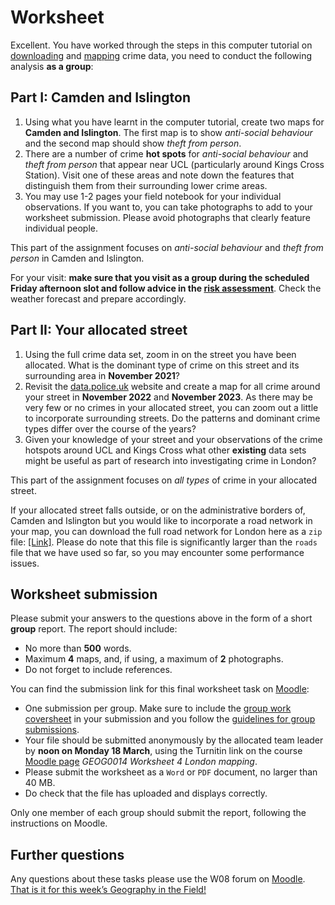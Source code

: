 # Worksheet 
Excellent. You have worked through the steps in this computer tutorial on [downloading](data-prep.html) and [mapping](map-crime.html) crime data, you need to conduct the following analysis **as a group**:

## Part I: Camden and Islington 
1.	Using what you have learnt in the computer tutorial, create two maps for **Camden and Islington**. The first map is to show *anti-social behaviour* and the second map should show *theft from person*. 
2.	There are a number of crime **hot spots** for *anti-social behaviour* and *theft from person* that appear near UCL (particularly around Kings Cross Station). Visit one of these areas and note down the features that distinguish them from their surrounding lower crime areas. 
3. You may use 1-2 pages your field notebook for your individual observations. If you want to, you can take photographs to add to your worksheet submission. Please avoid photographs that clearly feature individual people.

::: {.callout-tip}
This part of the assignment focuses on *anti-social behaviour* and *theft from person* in Camden and Islington.
:::

::: {.callout-warning}
For your visit: **make sure that you visit as a group during the scheduled Friday afternoon slot and follow advice in the [risk assessment](https://ucl-eu-west-2-moodle-sitedata.s3.eu-west-2.amazonaws.com/27/2f/272f60435de9fa41eaf89d0de2ff1a6d63010245?response-content-disposition=inline%3B%20filename%3D%22%20GiFII%20risk%20assessment.pdf%22&response-content-type=application%2Fpdf&X-Amz-Content-Sha256=UNSIGNED-PAYLOAD&X-Amz-Algorithm=AWS4-HMAC-SHA256&X-Amz-Credential=AKIA47YHZF637GKGWUJC%2F20240229%2Feu-west-2%2Fs3%2Faws4_request&X-Amz-Date=20240229T104659Z&X-Amz-SignedHeaders=host&X-Amz-Expires=21541&X-Amz-Signature=c086f824a8e007c022701ae5f24dd6d4d39728832383d9bb0f96ab1e946a9ece)**. Check the weather forecast and prepare accordingly. 
:::

## Part II: Your allocated street
1.	Using the full crime data set, zoom in on the street you have been allocated. What is the dominant type of crime on this street and its surrounding area in **November 2021**?
2.	Revisit the [data.police.uk](https://data.police.uk/) website and create a map for all crime around your street in **November 2022** and **November 2023**. As there may be very few or no crimes in your allocated street, you can zoom out a little to incorporate surrounding streets. Do the patterns and dominant crime types differ over the course of the years?
3.	Given your knowledge of your street and your observations of the crime hotspots around UCL and Kings Cross what other **existing** data sets might be useful as part of research into investigating crime in London? 

:::{.callout-tip}
This part of the assignment focuses on *all types* of crime in your allocated street.
:::

:::{.callout-note}
If your allocated street falls outside, or on the administrative borders of, Camden and Islington but you would like to incorporate a road network in your map, you can download the full road network for London here as a `zip` file: [[Link]](https://github.com/jtvandijk/GEOG0014/blob/master/data/AllRoads.zip). Please do note that this file is significantly larger than the `roads` file that we have used so far, so you may encounter some performance issues.
:::

## Worksheet submission
Please submit your answers to the questions above in the form of a short **group** report. The report should include:

- No more than **500** words.
- Maximum **4** maps, and, if using, a maximum of **2** photographs.
- Do not forget to include references.

You can find the submission link for this final worksheet task on [Moodle](https://moodle.ucl.ac.uk/course/view.php?id=38481):

- One submission per group. Make sure to include the [group work coversheet](https://moodle.ucl.ac.uk/pluginfile.php/6848630/mod_label/intro/GEOG0014%20Geography%20in%20the%20Field%20II_Groupwork_coversheet.docx) in your submission and you follow the [guidelines for group submissions](https://moodle.ucl.ac.uk/course/view.php?id=38481). 
- Your file should be submitted anonymously by the allocated team leader by **noon on Monday 18 March**, using the Turnitin link on the course [Moodle page](https://moodle.ucl.ac.uk/course/view.php?id=38481) *GEOG0014 Worksheet 4 London mapping*.
- Please submit the worksheet as a `Word` or `PDF` document, no larger than 40 MB.
- Do check that the file has uploaded and displays correctly. 

:::{.callout-warning}
Only one member of each group should submit the report, following the instructions on Moodle.
:::

## Further questions
Any questions about these tasks please use the W08 forum on [Moodle](https://moodle.ucl.ac.uk/course/view.php?id=38481). [That is it for this week's Geography in the Field!](https://www.youtube.com/watch?v=h_D3VFfhvs4)
